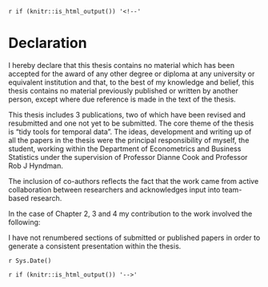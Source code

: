 `r if (knitr::is_html_output()) '<!--'` 

\newpage

# Declaration {-}

I hereby declare that this thesis contains no material which has been accepted for the award of any other degree or diploma at any university or equivalent institution and that, to the best of my knowledge and belief, this thesis contains no material previously published or written by another person, except where due reference is made in the text of the thesis. 

This thesis includes 3 publications, two of which have been revised and resubmitted and one not yet to be submitted. The core theme of the thesis is "tidy tools for temporal data". The ideas, development and writing up of all the papers in the thesis were the principal responsibility of myself, the student, working within the Department of Econometrics and Business Statistics under the supervision of Professor Dianne Cook and Professor Rob J Hyndman.
	
The inclusion of co-authors reflects the fact that the work came from active collaboration between researchers and acknowledges input into team-based research.

In the case of Chapter 2, 3 and 4 my contribution to the work involved the following:

\begin{table}
\centering\footnotesize\tabcolsep=0.12cm
\begin{tabular}{|p{1cm}|p{2cm}|p{1.5cm}|p{3.5cm}|p{3.5cm}|p{1.5cm}|}
\hline
\RaggedRight\textbf{Thesis Chapter}  & \RaggedRight\textbf{Publication Title}  & \RaggedRight\textbf{Status (published, in press, accepted or returned for revision)}  & \RaggedRight\textbf{Nature and} {\%} \RaggedRight\textbf{of student contribution} & \RaggedRight\textbf{Co-author name(s) Nature and} {\%} \RaggedRight\textbf{of Co-author’s contribution} & \RaggedRight\textbf{Co-author(s), Monash student Y/N} \\ \hline
2 & Calendar-based graphics for visualizing people's daily schedules & Returned for revision & 80\%. Concept and developing software and writing first draft & (1) Dianne Cook, Concept and input into manuscript 15\% (2) Rob J Hyndman, input into manuscript 5\% & \multicolumn{1}{c|}{N} \\
\hline
3 & A new tidy data structure to support exploration and modeling of temporal data & Returned for revision & 80\%. Concept and developing software and writing first draft & (1) Dianne Cook, input into manuscript 15\% (2) Rob J Hyndman, input into manuscript 5\% & \multicolumn{1}{c|}{N} \\
\hline
4 & Data representation, visual and analytical techniques for demystifying temporal missing data & Not yet to be submitted & xx & xx & \multicolumn{1}{c|}{N} \\
\hline
\end{tabular}
\end{table}

\FloatBarrier

I have not renumbered sections of submitted or published papers in order to generate a consistent presentation within the thesis.

\textbf{Student name:} \authorname

\textbf{Student signature:}

\textbf{Date:} `r Sys.Date()`

`r if (knitr::is_html_output()) '-->'`
